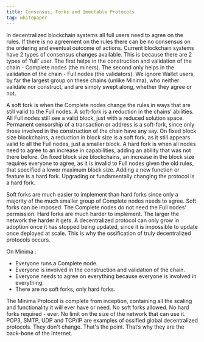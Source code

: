 ```yaml
---
title: Consensus, Forks and Immutable Protocols
tag: whitepaper
---
```


In decentralized blockchain systems all full users need to agree on the rules. If there is no agreement on the rules there can be no consensus on the ordering and eventual outcome of actions. Current blockchain systems have 2 types of consensus changes available. This is because there are 2 types of ‘full’ user. The first helps in the construction and validation of the chain - Complete nodes (the miners). The second only helps in the validation of the chain - Full nodes (the validators). We ignore Wallet users, by far the largest group on these chains (unlike Minima), who neither validate nor construct, and are simply swept along, whether they agree or not.

A soft fork is when the Complete nodes change the rules in ways that are still valid to the Full nodes. A soft-fork is a reduction in the chains’ abilities. All Full nodes still see a valid block, just with a reduced solution space. Permanent censorship of a transaction or address is a soft-fork, since only those involved in the construction of the chain have any say. On fixed block size blockchains, a reduction in block size is a soft fork, as it still appears valid to all the Full nodes, just a smaller block. A hard fork is when all nodes need to agree to an increase in capabilities, adding an ability that was not there before. On fixed block size blockchains, an increase in the block size requires everyone to agree, as it is invalid to Full nodes given the old rules, that specified a lower maximum block size. Adding a new function or feature is a hard fork. Upgrading or fundamentally changing the protocol is a hard fork.

Soft forks are much easier to implement than hard forks since only a majority of the much smaller group of Complete nodes needs to agree. Soft forks can be imposed. The Complete nodes do not need the Full nodes’ permission. Hard forks are much harder to implement. The larger the network the harder it gets. A decentralized protocol can only grow in adoption once it has stopped being updated, since it is impossible to update once deployed at scale. This is why the ossification of truly decentralized protocols occurs.

On Minima :

- Everyone runs a Complete node.
- Everyone is involved in the construction and validation of the chain.
- Everyone needs to agree on everything because everyone is involved in everything.
- There are no soft forks, only hard forks. 

The Minima Protocol is complete from inception, containing all the scaling and functionality it will ever have or need. No soft forks allowed. No hard forks required - ever. No limit on the size of the network that can use it. POP3, SMTP, UDP and TCP/IP are examples of ossified global decentralized protocols. They don't change. That's the point. That’s why they are the back-bone of the Internet.






